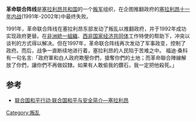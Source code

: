
{{Infobox War Faction
| party_name    = 革命联合阵线<br/>{{lang|en|Revolutionary United Front}}
| war           = [[塞拉利昂内战|塞拉利昂内战]]
| image         = [[File:Sl_RUF.png|200px]]
| leaders       = [[福迪·桑科|福迪·桑科]]
| ideology      = [[民族主義|民族主義]]<br>推翻原有腐敗政府
| active        = 1991年–2003年
| area          = [[塞拉利昂|塞拉利昂]]
| international = 
| headquarters  = 
| footnotes     =
| previous      =
| next          = 與{{le|全人民会議|All People's Congress}}（APC）合併
| allies        = [[利比亞|利比亞]]<br/>{{le|賴比瑞亞愛國陣線|National Patriotic Front of Liberia}}
| opponents     = 塞拉利昂政府<br/>{{le|西非國家停火監測小組|ECOMOG}}
}}

'''革命联合阵线'''是[[塞拉利昂共和国|塞拉利昂共和国]]的一个[[叛军|叛军]]组织，在企图推翻政府的[[塞拉利昂内战|塞拉利昂十一年内战]](1991年-2002年)中最终失败。

1991年，革命联合阵线在塞拉利昂东部发动了叛乱以推翻政府，并于1992年成功实现政府更替。在[[非洲統一組織|非洲統一組織]]、[[西非国家经济共同体|西非国家经济共同体]]工作特使的帮助下，冲突以谈判的方式得以解决。但在1997年，革命联合阵线再次发动了军事政变，控制了政府。而后，战争一直断续地进行着，塞拉利昂的人民陷于苦难之中。
福迪·桑科有一句名言:「政府軍和白人政府欺壓你們，搶奪你們的土地；而革命聯合陣線解放了你們，讓你們不再做奴隸。如果有人敢偷我的鑽石，我一定把他殺死。」

==参考==
*[http://www.un.org/chinese/peace/issue/sl.htm 联合国和平行动·联合国和平与安全简介—塞拉利昂] {{Wayback|url=http://www.un.org/chinese/peace/issue/sl.htm |date=20210418011023 }}

{{Authority control}}
{{塞拉利昂小作品}}

[[Category:叛乱|Category:叛乱]]